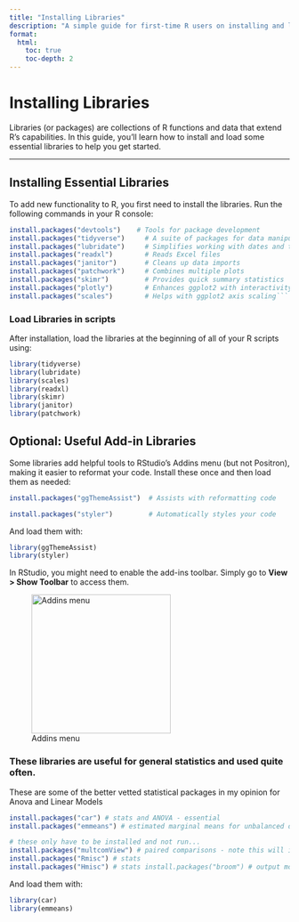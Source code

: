 ```yaml
---
title: "Installing Libraries"
description: "A simple guide for first-time R users on installing and loading essential libraries."
format:
  html:
    toc: true
    toc-depth: 2
---
```


# Installing Libraries

Libraries (or packages) are collections of R functions and data that extend R’s capabilities. In this guide, you’ll learn how to install and load some essential libraries to help you get started.

------------------------------------------------------------------------

## Installing Essential Libraries

To add new functionality to R, you first need to install the libraries. Run the following commands in your R console:

``` r
install.packages("devtools")    # Tools for package development
install.packages("tidyverse")     # A suite of packages for data manipulation and visualization
install.packages("lubridate")     # Simplifies working with dates and times
install.packages("readxl")        # Reads Excel files
install.packages("janitor")       # Cleans up data imports
install.packages("patchwork")     # Combines multiple plots
install.packages("skimr")         # Provides quick summary statistics
install.packages("plotly")        # Enhances ggplot2 with interactivity
install.packages("scales")        # Helps with ggplot2 axis scaling```
```

### Load Libraries in scripts

After installation, load the libraries at the beginning of all of your R scripts using:

``` r
library(tidyverse) 
library(lubridate) 
library(scales) 
library(readxl) 
library(skimr) 
library(janitor) 
library(patchwork)
```

## Optional: Useful Add-in Libraries

Some libraries add helpful tools to RStudio’s Addins menu (but not Positron), making it easier to reformat your code. Install these once and then load them as needed:

``` r
install.packages("ggThemeAssist")  # Assists with reformatting code

install.packages("styler")         # Automatically styles your code
```

And load them with:

``` r
library(ggThemeAssist)
library(styler)
```

In RStudio, you might need to enable the add-ins toolbar. Simply go to **View \> Show Toolbar** to access them.

![Addins menu](/images/addins.png){fig-alt="Addins_menu" fig-align="center" width="250"}

### These libraries are useful for general statistics and used quite often.

These are some of the better vetted statistical packages in my opinion for Anova and Linear Models

``` r
install.packages("car") # stats and ANOVA - essential 
install.packages("emmeans") # estimated marginal means for unbalanced designs 

# these only have to be installed and not run...
install.packages("multcomView") # paired comparisons - note this will interfear with DPLYR!!
install.packages("Rmisc") # stats 
install.packages("Hmisc") # stats install.packages("broom") # output models cleanly 
```

And load them with:

``` r
library(car)
library(emmeans)
```
